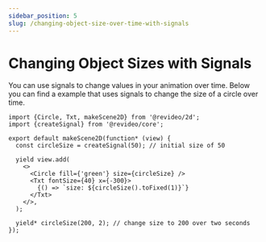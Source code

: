 ```yaml
---
sidebar_position: 5
slug: /changing-object-size-over-time-with-signals
---
```


# Changing Object Sizes with Signals

You can use signals to change values in your animation over time. Below you can
find a example that uses signals to change the size of a circle over time.

```tsx editor
import {Circle, Txt, makeScene2D} from '@revideo/2d';
import {createSignal} from '@revideo/core';

export default makeScene2D(function* (view) {
  const circleSize = createSignal(50); // initial size of 50

  yield view.add(
    <>
      <Circle fill={'green'} size={circleSize} />
      <Txt fontSize={40} x={-300}>
        {() => `size: ${circleSize().toFixed(1)}`}
      </Txt>
    </>,
  );

  yield* circleSize(200, 2); // change size to 200 over two seconds
});
```
